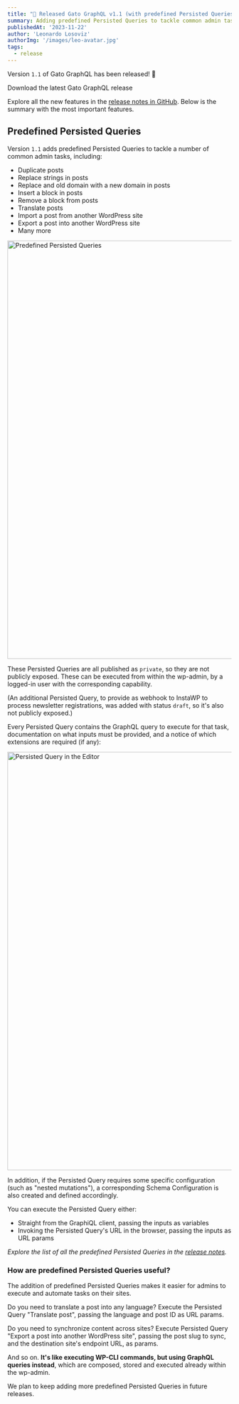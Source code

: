 ```yaml
---
title: "🚀 Released Gato GraphQL v1.1 (with predefined Persisted Queries)"
summary: Adding predefined Persisted Queries to tackle common admin tasks
publishedAt: '2023-11-22'
author: 'Leonardo Losoviz'
authorImg: '/images/leo-avatar.jpg'
tags:
  - release
---
```


Version `1.1` of Gato GraphQL has been released! 🎉

<div class="not-prose"><Link className="btn text-slate-900 bg-gradient-to-r from-white/80 via-white to-white/80 hover:bg-white w-full transition duration-150 ease-in-out group" href="https://downloads.wordpress.org/plugin/gatographql.latest-stable.zip">Download the latest Gato GraphQL release</Link></div>

Explore all the new features in the [release notes in GitHub](https://github.com/GatoGraphQL/GatoGraphQL/releases/tag/1.1.1). Below is the summary with the most important features.

## Predefined Persisted Queries

Version `1.1` adds predefined Persisted Queries to tackle a number of common admin tasks, including:

- Duplicate posts
- Replace strings in posts
- Replace and old domain with a new domain in posts
- Insert a block in posts
- Remove a block from posts
- Translate posts
- Import a post from another WordPress site
- Export a post into another WordPress site
- Many more

<Image
  src="/assets/guides/downstream/predefined-persisted-queries.png"
  width="1024"
  height="940"
  alt="Predefined Persisted Queries"
  caption="Predefined Persisted Queries"
/>

These Persisted Queries are all published as `private`, so they are not publicly exposed. These can be executed from within the wp-admin, by a logged-in user with the corresponding capability.

(An additional Persisted Query, to provide as webhook to InstaWP to process newsletter registrations, was added with status `draft`, so it's also not publicly exposed.)

Every Persisted Query contains the GraphQL query to execute for that task, documentation on what inputs must be provided, and a notice of which extensions are required (if any):

<Image
  src="/assets/guides/downstream/predefined-persisted-query-editor.png"
  width="1024"
  height="940"
  alt="Persisted Query in the Editor"
  caption="Persisted Query in the Editor"
/>

In addition, if the Persisted Query requires some specific configuration (such as "nested mutations"), a corresponding Schema Configuration is also created and defined accordingly.

You can execute the Persisted Query either:

- Straight from the GraphiQL client, passing the inputs as variables
- Invoking the Persisted Query's URL in the browser, passing the inputs as URL params

_Explore the list of all the predefined Persisted Queries in the [release notes](https://github.com/GatoGraphQL/GatoGraphQL/releases/tag/1.1.1)._

### How are predefined Persisted Queries useful?

The addition of predefined Persisted Queries makes it easier for admins to execute and automate tasks on their sites.

Do you need to translate a post into any language? Execute the Persisted Query "Translate post", passing the language and post ID as URL params.

Do you need to synchronize content across sites? Execute Persisted Query "Export a post into another WordPress site", passing the post slug to sync, and the destination site's endpoint URL, as params.

And so on. **It's like executing WP-CLI commands, but using GraphQL queries instead**, which are composed, stored and executed already within the wp-admin.

We plan to keep adding more predefined Persisted Queries in future releases.
